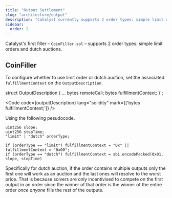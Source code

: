 ```yaml
---
title: "Output Settlement"
slug: "architecture/output"
description: "Catalyst currently supports 2 order types: simple limit orders and dutch auctions. However, the Catalyst System was designed with flexbility in mind and more can easily be added."
sidebar:
  order: 2
---
```


Catalyst's first filler – `CoinFiller.sol` – supports 2 order types: simple limit orders and dutch auctions.

## CoinFiller

To configure whether to use limit order or dutch auction, set the associated `fulfillmentContext` on the `OutputDescription`.


struct OutputDescription {
    ...
    bytes remoteCall;
    bytes fulfillmentContext;
}`;

<Code code={outputDescription} lang="solidity" mark={['bytes fulfillmentContext;']} />

Using the following pesudocode.

```solidity
uint256 slope;
uint256 stopTime;
"limit" | "dutch" orderType;

if (orderType == "limit") fulfillmentContext = "0x" || fulfillmentContext = "0x00";
if (orderType == "dutch") fulfillmentContext = abi.encodePacked(0x01, slope, stopTime)
```

Specifically for dutch auction, if the order contains multiple outputs only the first one will work as an auction and the last ones will resolve to the worst price. That is because solvers are only incentivised to compete on the first output in an order since the winner of that order is the winner of the entire order _once anyone_ fills the rest of the outputs.
